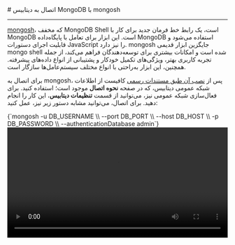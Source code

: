 

<Layout>
<Head>
<title>مستندات اتصال به MongoDB با mongosh - لیارا</title>
<meta property="og:title" content="مستندات خدمات رایانش ابری لیارا" />
<meta property="og:description" content="مستندات اتصال به دیتابیس MongoDB با ابزار mongosh"  />
</Head>
# اتصال به دیتابیس MongoDB با mongosh
<hr className="mb-2" />

<a href="https://www.mongodb.com/docs/mongodb-shell/" className="text-[#2196f3] ">mongosh</a>، که مخفف MongoDB Shell است، یک رابط خط فرمان جدید برای کار با MongoDB است. این ابزار برای تعامل با پایگاه‌داده MongoDB استفاده می‌شود و قابلیت اجرای دستورات JavaScript را نیز دارد. mongosh جایگزین ابزار قدیمی mongo shell شده است و امکانات بیشتری برای توسعه‌دهندگان فراهم می‌کند، از جمله تجربه کاربری بهتر، ویژگی‌های تکمیل خودکار و پشتیبانی از انواع داده‌های پیشرفته. همچنین، این ابزار به‌راحتی با انواع مختلف سیستم‌عامل‌ها سازگار است.

<div className="h-2" />

برای اتصال به mongosh، پس از <a href="https://www.mongodb.com/docs/mongodb-shell/install/" className="text-[#2196f3] ">نصب آن طبق مستندات رسمی</a> کافیست از اطلاعات شبکه عمومی دیتابیس، که در صفحه <b>نحوه اتصال</b> موجود است؛ استفاده کنید.
برای فعال‌سازی شبکه عمومی نیز، می‌توانید از قسمت <b>تنظیمات دیتابیس</b>، این کار را انجام دهید. 
برای اتصال، می‌توانید مشابه دستور زیر نیز، عمل کنید:

<div className="h-4" />
    <div dir='ltr'>
    <Highlight className="bash">
        {`mongosh -u DB_USERNAME \\
           --port DB_PORT \\
           --host DB_HOST \\
           -p DB_PASSWORD \\
           --authenticationDatabase admin`}
    </Highlight>
    </div>
<div className="h-7" />
<video
  src="https://media.liara.ir/mongodb/mongodb-compass.mp4"
  controls="controls"
  className="block w-full"
  width="100%"
/>
<Asciinema id="connect-mongo" />

پس از اتصال به دیتابیس، می‌توانید عملیات مورد نیاز خود را، انجام دهید.

</Layout>